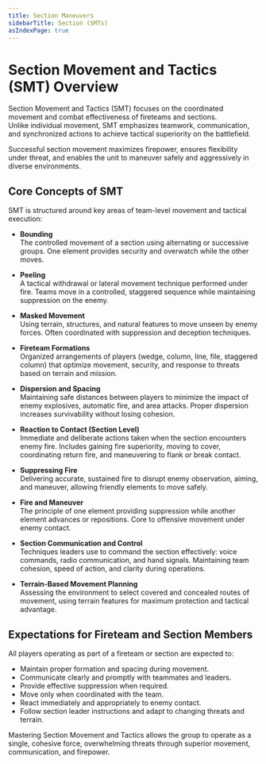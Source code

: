 ```yaml
---
title: Section Maneuvers
sidebarTitle: Section (SMTs)
asIndexPage: true
---
```


# Section Movement and Tactics (SMT) Overview

Section Movement and Tactics (SMT) focuses on the coordinated movement and combat effectiveness of fireteams and sections.  
Unlike individual movement, SMT emphasizes teamwork, communication, and synchronized actions to achieve tactical superiority on the battlefield.

Successful section movement maximizes firepower, ensures flexibility under threat, and enables the unit to maneuver safely and aggressively in diverse environments.

## Core Concepts of SMT

SMT is structured around key areas of team-level movement and tactical execution:

- **Bounding**  
  The controlled movement of a section using alternating or successive groups. One element provides security and overwatch while the other moves.

- **Peeling**  
  A tactical withdrawal or lateral movement technique performed under fire. Teams move in a controlled, staggered sequence while maintaining suppression on the enemy.

- **Masked Movement**  
  Using terrain, structures, and natural features to move unseen by enemy forces. Often coordinated with suppression and deception techniques.

- **Fireteam Formations**  
  Organized arrangements of players (wedge, column, line, file, staggered column) that optimize movement, security, and response to threats based on terrain and mission.

- **Dispersion and Spacing**  
  Maintaining safe distances between players to minimize the impact of enemy explosives, automatic fire, and area attacks. Proper dispersion increases survivability without losing cohesion.

- **Reaction to Contact (Section Level)**  
  Immediate and deliberate actions taken when the section encounters enemy fire. Includes gaining fire superiority, moving to cover, coordinating return fire, and maneuvering to flank or break contact.

- **Suppressing Fire**  
  Delivering accurate, sustained fire to disrupt enemy observation, aiming, and maneuver, allowing friendly elements to move safely.

- **Fire and Maneuver**  
  The principle of one element providing suppression while another element advances or repositions. Core to offensive movement under enemy contact.

- **Section Communication and Control**  
  Techniques leaders use to command the section effectively: voice commands, radio communication, and hand signals. Maintaining team cohesion, speed of action, and clarity during operations.

- **Terrain-Based Movement Planning**  
  Assessing the environment to select covered and concealed routes of movement, using terrain features for maximum protection and tactical advantage.

## Expectations for Fireteam and Section Members

All players operating as part of a fireteam or section are expected to:

- Maintain proper formation and spacing during movement.
- Communicate clearly and promptly with teammates and leaders.
- Provide effective suppression when required.
- Move only when coordinated with the team.
- React immediately and appropriately to enemy contact.
- Follow section leader instructions and adapt to changing threats and terrain.

Mastering Section Movement and Tactics allows the group to operate as a single, cohesive force, overwhelming threats through superior movement, communication, and firepower.
